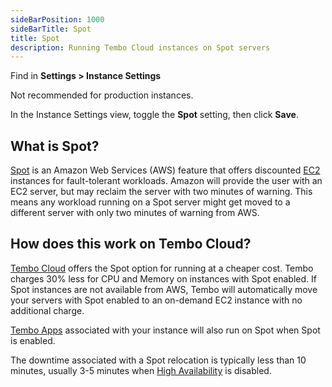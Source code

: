 ```yaml
---
sideBarPosition: 1000
sideBarTitle: Spot
title: Spot
description: Running Tembo Cloud instances on Spot servers
---
```



Find in **Settings > Instance Settings**

<Callout variant='warning'>
    Not recommended for production instances.
</Callout>

In the Instance Settings view, toggle the **Spot** setting, then click **Save**.

## What is Spot?

[Spot](https://aws.amazon.com/ec2/spot/) is an Amazon Web Services (AWS) feature that offers discounted [EC2](https://aws.amazon.com/ec2/) instances for fault-tolerant workloads. Amazon will provide the user with an EC2 server, but may reclaim the server with two minutes of warning. This means any workload running on a Spot server might get moved to a different server with only two minutes of warning from AWS.

## How does this work on Tembo Cloud?

[Tembo Cloud](https://cloud.tembo.io) offers the Spot option for running at a cheaper cost. Tembo charges 30% less for CPU and Memory on instances with Spot enabled. If Spot instances are not available from AWS, Tembo will automatically move your servers with Spot enabled to an on-demand EC2 instance with no additional charge.

[Tembo Apps](/docs/product/cloud/apps/rest-api) associated with your instance will also run on Spot when Spot is enabled.

The downtime associated with a Spot relocation is typically less than 10 minutes, usually 3-5 minutes when [High Availability](/docs/product/cloud/configuration-and-management/high-availability) is disabled.
